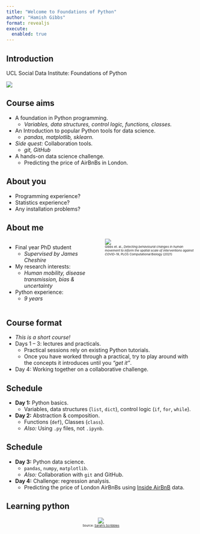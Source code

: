 ```yaml
---
title: "Welcome to Foundations of Python"
author: "Hamish Gibbs"
format: revealjs
execute:
  enabled: true
---
```


## Introduction

UCL Social Data Institute: Foundations of Python 

![](https://www.ucl.ac.uk/social-data/sites/social_data/files/social_data_institute_banner_image_1400_x_420_2.jpg?sd35v8)

## Course aims

* A foundation in Python programming.  
    * *Variables, data structures, control logic, functions, classes.*
* An Introduction to popular Python tools for data science.  
    * *pandas, matplotlib, sklearn.*
* *Side quest:* Collaboration tools.
    * *git, GitHub*
* A hands-on data science challenge.
    * Predicting the price of AirBnBs in London.

## About you

* Programming experience?
* Statistics experience?
* Any installation problems?

## About me
::: {.columns}
::: {.column width="50%"}

* Final year PhD student
    * *Supervised by James Cheshire*
* My research interests: 
    * *Human mobility, disease transmission, bias & uncertainty*
* Python experience: 
    * *9 years*
:::

::: {.column width="50%"}
![](./img/journal.pcbi.1009162.g004.PNG)
<div style="font-size: 0.7em;"><small>Gibbs et. al., *Detecting behavioural changes in human movement to inform the spatial scale of interventions against COVID-19*, PLOS Computational Biology (2021)</small></div>
:::
:::

## Course format
* *This is a short course!*
* Days 1 – 3: lectures and practicals.
    * Practical sessions rely on existing Python tutorials.
    * Once you have worked through a practical, try to play around with the concepts it introduces until you *"get it"*.
* Day 4: Working together on a collaborative challenge.

## Schedule

* **Day 1:** Python basics.
    * Variables, data structures (`list`, `dict`), control logic (`if`, `for`, `while`).
* **Day 2:** Abstraction & composition.
    * Functions (`def`), Classes (`class`).
    * *Also:* Using `.py` files, not `.ipynb`.

## Schedule

* **Day 3:** Python data science.
    * `pandas`, `numpy`, `matplotlib`.
    * *Also:* Collaboration with `git` and GitHub.
* **Day 4:** Challenge: regression analysis.
    * Predicting the price of London AirBnBs using [Inside AirBnB](https://insideairbnb.com/) data.

## Learning python

<div style="text-align: center; vertical-align: middle; height: 100%;">
  <img src="https://www.writerswrite.co.za/wp-content/uploads/2018/04/Practice-Makes-Perfect.jpg" style="max-height: 80%;">
  <div style="font-size: 0.7em;"><small>Source: <a href="https://www.instagram.com/p/Bc7d-jxHG4a/">Sarah's Scribbles</small></a></div>
</div>

## Learning python

* Practice is the most important ingredient to becoming a good programmer.
* It is easier to "practice" if you find *personally compelling* reasons to use Python.
    * Coursework, side projects, random curiosity, automating things in your life.
* Programming is all about trial and error.

## AI

* New AI programming assistants:
    * *Chat GPT, GitHub Copilot, Copilot Chat.*
* I recommend using them all, especially as a study aid.
    * **Bad idea:** Using AI to *generate* code you can't understand.
    * **Good idea:** Using AI to *explain* code you can't understand.

## Any questions?

## Basic data types

::: {.rows}
::: {.row height="25%"}

<h4>Integer</h4>
```r
as.integer(10) # R
```
```python
int(10) # Python
```

:::

::: {.row height="25%"}

<h4>Float</h4>

```r
as.numeric(10.3) # R
```
```python
float(10.3) # Python
```

:::

::: {.row height="25%"}

<h4>String</h4>

```r
as.character("Hello") # R
```
```python
str("Hello") # Python
```

:::
::: {.row height="25%"}

<h4>Type checking</h4>

```r
class("Hello") # R
```
```python
type("Hello") # Python
```

:::
:::

## Tutorial #1: Variables

* [Variables, expressions, and statements](https://www.py4e.com/html3/02-variables) 
* Core concepts: 
    * Variable assignment and basic math

        ```python
        minute = 20
        minute + 32
        ```
    * Working with strings

        ```python
        first = '100'
        second = '150'
        print(first + second)
        ```
    * Sub setting strings
        
        ```python
        word = 'Python'
        word[0]
        ```

## Tutorial #2: Lists

* [An informal introduction to python §3.1.3](https://docs.python.org/3/tutorial/introduction.html#lists)
* Core concepts: 
    * List indexing

        ```python
        squares = [1, 4, 9, 16, 25]
        squares[0]
        ```
    * List manipulation

        ```python
        squares + [36, 49, 64, 81, 100]
        squares.append(10)
        ```
    * List mutability

        ```python
        rgb = ["Red", "Green", "Blue"]
        rgba = rgb
        id(rgb) == id(rgba)  # they reference the same object
        ```

## One more data structure: tuples

* A `tuple` is an immutable collection of values.

```python
coord = (0, 1) # a single tuple
coords = [coord, coord] # a list of tuples
```

* Unlike a `list`, the values in a `tuple` cannot be changed.
    * This means no `.append()` or `.sort()` methods (which both change the values in a `list`).
* Tuples are faster than lists and good when you have a collection of values that won't have to change once it has been created.

## Just one more data structure: set

* A `set` is an unordered collection with no duplicate elements.

    ```python
    set1 = {0, 1} # a set
    set2 = set([0, 1]) # creating a set from a list
    ```

* A `set` is mutable (its values can be changed).
* It is very quick to check if an element is in a `set`:

    ```python
    1 in {0, 1} # I'm faster!
    1 in [0, 1]
    ```
    * This doesn't matter for a collection of 2 values, but matters a lot for larger collections.
    

## Tutorial #3: Dictionaries

* [Dictionaries §1](https://www.py4e.com/html3/09-dictionaries)
    * *To start, only work on the first section of this tutorial!*
    * *If you "get it," try some of the exercises in Tutorial #1, or move on to this afternoon's tutorials.*
* Core concepts: 
    * The `{key: value}` format of dictionaries

        ```python
        eng2sp = dict()
        eng2sp['one'] = 'uno'
        eng2sp['one']
        ```
    * The `.items()`, `.keys()`, and `.values()` methods

## Using Python

* [Interactive shell](https://docs.python.org/3/tutorial/interpreter.html)
    
    ```shell
    >>> print("Hello")
    Hello
    ```
    * *Clunky, ephemeral, hard to use for anything 'real'.*
* [Google Colab](https://colab.research.google.com/)
    * Google-hosted version of a [Jupyter Notebook](https://jupyter.org/)
    * *A very easy way to start!*
* [Visual Studio Code](https://code.visualstudio.com/)
    * A "serious" integrated development environment.
    * *Good for larger projects, collaboration.*

## Setting up Colab

* Does everyone have a Google account?
* Go to [colab.research.google.com](https://colab.research.google.com/).
* Open a new notebook.

    ![](./img/new_notebook.png)
* Rename your notebook.
* Get started!
